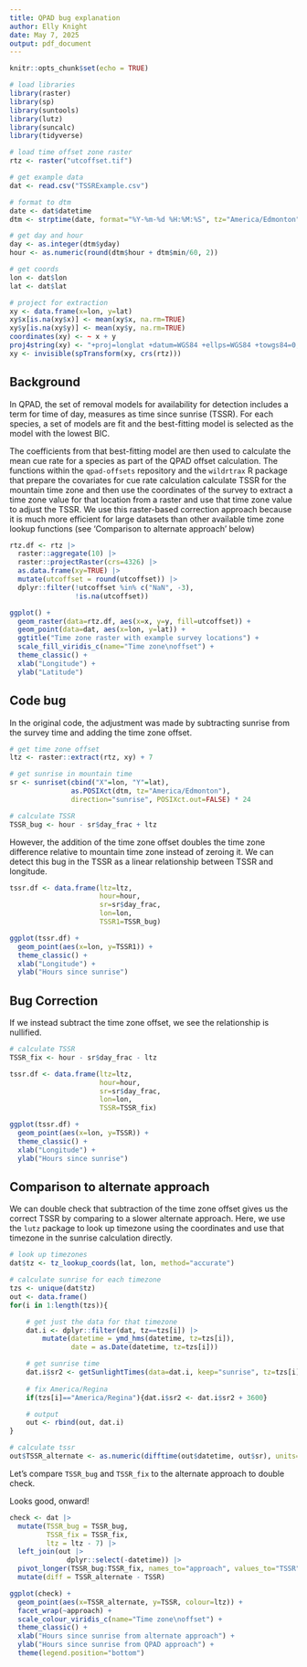 ```yaml
---
title: QPAD bug explanation
author: Elly Knight
date: May 7, 2025
output: pdf_document
---
```


```r
knitr::opts_chunk$set(echo = TRUE)

# load libraries
library(raster)
library(sp)
library(suntools)
library(lutz)
library(suncalc)
library(tidyverse)

# load time offset zone raster
rtz <- raster("utcoffset.tif")

# get example data
dat <- read.csv("TSSRExample.csv")

# format to dtm
date <- dat$datetime
dtm <- strptime(date, format="%Y-%m-%d %H:%M:%S", tz="America/Edmonton")

# get day and hour
day <- as.integer(dtm$yday)
hour <- as.numeric(round(dtm$hour + dtm$min/60, 2))

# get coords
lon <- dat$lon
lat <- dat$lat

# project for extraction
xy <- data.frame(x=lon, y=lat)
xy$x[is.na(xy$x)] <- mean(xy$x, na.rm=TRUE)
xy$y[is.na(xy$y)] <- mean(xy$y, na.rm=TRUE)
coordinates(xy) <- ~ x + y
proj4string(xy) <- "+proj=longlat +datum=WGS84 +ellps=WGS84 +towgs84=0,0,0"
xy <- invisible(spTransform(xy, crs(rtz)))
```

## Background

In QPAD, the set of removal models for availability for detection includes a term for time of day, measures as time since sunrise (TSSR). For each species, a set of models are fit and the best-fitting model is selected as the model with the lowest BIC.

The coefficients from that best-fitting model are then used to calculate the mean cue rate for a species as part of the QPAD offset calculation. The functions within the `qpad-offsets` repository and the `wildrtrax` R package that prepare the covariates for cue rate calculation calculate TSSR for the mountain time zone and then use the coordinates of the survey to extract a time zone value for that location from a raster and use that time zone value to adjust the TSSR. We use this raster-based correction approach because it is much more efficient for large datasets than other available time zone lookup functions (see 'Comparison to alternate approach' below)

```r

rtz.df <- rtz |> 
  raster::aggregate(10) |> 
  raster::projectRaster(crs=4326) |> 
  as.data.frame(xy=TRUE) |> 
  mutate(utcoffset = round(utcoffset)) |> 
  dplyr::filter(!utcoffset %in% c("NaN", -3),
                !is.na(utcoffset))

ggplot() +
  geom_raster(data=rtz.df, aes(x=x, y=y, fill=utcoffset)) +
  geom_point(data=dat, aes(x=lon, y=lat)) +
  ggtitle("Time zone raster with example survey locations") +
  scale_fill_viridis_c(name="Time zone\noffset") +
  theme_classic() +
  xlab("Longitude") +
  ylab("Latitude") 

```

## Code bug

In the original code, the adjustment was made by subtracting sunrise from the survey time and adding the time zone offset.

```r

# get time zone offset
ltz <- raster::extract(rtz, xy) + 7

# get sunrise in mountain time
sr <- sunriset(cbind("X"=lon, "Y"=lat),
               as.POSIXct(dtm, tz="America/Edmonton"),
               direction="sunrise", POSIXct.out=FALSE) * 24

# calculate TSSR
TSSR_bug <- hour - sr$day_frac + ltz
```

However, the addition of the time zone offset doubles the time zone difference relative to mountain time zone instead of zeroing it. We can detect this bug in the TSSR as a linear relationship between TSSR and longitude.
```r
tssr.df <- data.frame(ltz=ltz,
                      hour=hour,
                      sr=sr$day_frac,
                      lon=lon,
                      TSSR1=TSSR_bug)

ggplot(tssr.df) +
  geom_point(aes(x=lon, y=TSSR1)) +
  theme_classic() +
  xlab("Longitude") +
  ylab("Hours since sunrise")

```

## Bug Correction

If we instead subtract the time zone offset, we see the relationship is nullified.
```r
# calculate TSSR
TSSR_fix <- hour - sr$day_frac - ltz
```
```r
tssr.df <- data.frame(ltz=ltz,
                      hour=hour,
                      sr=sr$day_frac,
                      lon=lon,
                      TSSR=TSSR_fix)

ggplot(tssr.df) +
  geom_point(aes(x=lon, y=TSSR)) +
  theme_classic() +
  xlab("Longitude") +
  ylab("Hours since sunrise")

```

## Comparison to alternate approach

We can double check that subtraction of the time zone offset gives us the correct TSSR by comparing to a slower alternate approach. Here, we use the `lutz` package to look up timezone using the coordinates and use that timezone in the sunrise calculation directly.
```r
# look up timezones
dat$tz <- tz_lookup_coords(lat, lon, method="accurate")

# calculate sunrise for each timezone
tzs <- unique(dat$tz)
out <- data.frame()
for(i in 1:length(tzs)){

    # get just the data for that timezone
    dat.i <- dplyr::filter(dat, tz==tzs[i]) |>
        mutate(datetime = ymd_hms(datetime, tz=tzs[i]),
               date = as.Date(datetime, tz=tzs[i]))

    # get sunrise time
    dat.i$sr2 <- getSunlightTimes(data=dat.i, keep="sunrise", tz=tzs[i])$sunrise
    
    # fix America/Regina
    if(tzs[i]=="America/Regina"){dat.i$sr2 <- dat.i$sr2 + 3600}

    # output
    out <- rbind(out, dat.i)
}

# calculate tssr
out$TSSR_alternate <- as.numeric(difftime(out$datetime, out$sr), units="hours")
```
Let's compare `TSSR_bug` and `TSSR_fix` to the alternate approach to double check.

Looks good, onward!

```r
check <- dat |> 
  mutate(TSSR_bug = TSSR_bug,
         TSSR_fix = TSSR_fix,
         ltz = ltz - 7) |> 
  left_join(out |> 
              dplyr::select(-datetime)) |> 
  pivot_longer(TSSR_bug:TSSR_fix, names_to="approach", values_to="TSSR") |> 
  mutate(diff = TSSR_alternate - TSSR)

ggplot(check) +
  geom_point(aes(x=TSSR_alternate, y=TSSR, colour=ltz)) +
  facet_wrap(~approach) +
  scale_colour_viridis_c(name="Time zone\noffset") +
  theme_classic() +
  xlab("Hours since sunrise from alternate approach") +
  ylab("Hours since sunrise from QPAD approach") +
  theme(legend.position="bottom")
```